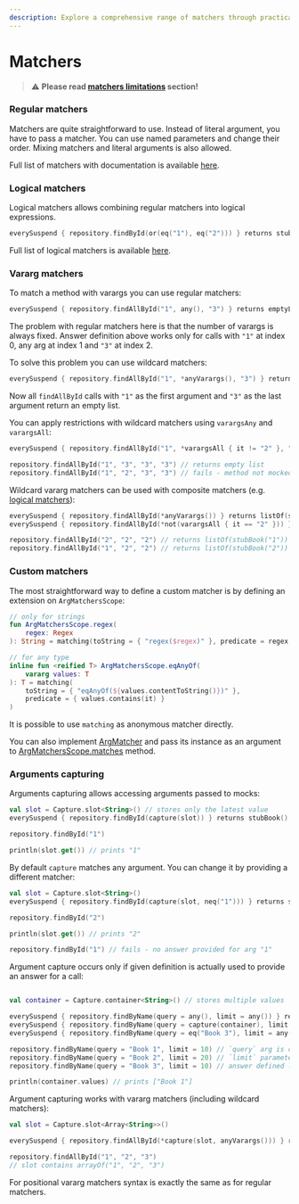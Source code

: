 ```yaml
---
description: Explore a comprehensive range of matchers through practical examples!
---
```

# Matchers

> :warning: **Please read [matchers limitations](../../docs/Limitations#using-matchers) section!**

### Regular matchers

Matchers are quite straightforward to use. Instead of literal argument, you have to pass a matcher. You can use named
parameters and change their order. Mixing matchers and literal arguments is also allowed. 

Full list of matchers with documentation is available [here](pathname:///api_reference/mokkery-runtime/dev.mokkery.matcher/-arg-matchers-scope/index.html).

### Logical matchers

Logical matchers allows combining regular matchers into logical expressions. 

```kotlin
everySuspend { repository.findById(or(eq("1"), eq("2"))) } returns stubBook()
```

Full list of logical matchers is available [here](pathname:///api_reference/mokkery-runtime/dev.mokkery.matcher.logical/index.html).

### Vararg matchers

To match a method with varargs you can use regular matchers:

```kotlin
everySuspend { repository.findAllById("1", any(), "3") } returns emptyList()
```

The problem with regular matchers here is that the number of varargs is always fixed. Answer definition above works only
for calls with `"1"` at index 0, any arg at index 1 and `"3"` at index 2.

To solve this problem you can use wildcard matchers:

```kotlin
everySuspend { repository.findAllById("1", *anyVarargs(), "3") } returns emptyList()
```

Now all `findAllById` calls with `"1"` as the first argument and `"3"` as the last argument return an empty list.

You can apply restrictions with wildcard matchers using `varargsAny` and `varargsAll`:

```kotlin
everySuspend { repository.findAllById("1", *varargsAll { it != "2" }, "3") } returns emptyList()

repository.findAllById("1", "3", "3", "3") // returns empty list
repository.findAllById("1", "2", "3", "3") // fails - method not mocked
```

Wildcard vararg matchers can be used with composite matchers (e.g. [logical matchers](#logical-matchers)):

```kotlin
everySuspend { repository.findAllById(*anyVarargs()) } returns listOf(stubBook("1"))
everySuspend { repository.findAllById(*not(varargsAll { it == "2" })) } returns listOf(stubBook("2"))

repository.findAllById("2", "2", "2") // returns listOf(stubBook("1"))
repository.findAllById("1", "2", "2") // returns listOf(stubBook("2"))
```

### Custom matchers

The most straightforward way to define a custom matcher is by defining an extension on `ArgMatchersScope`:

```kotlin
// only for strings
fun ArgMatchersScope.regex(
    regex: Regex
): String = matching(toString = { "regex($regex)" }, predicate = regex::matches)

// for any type
inline fun <reified T> ArgMatchersScope.eqAnyOf(
    vararg values: T
): T = matching(
    toString = { "eqAnyOf(${values.contentToString()})" },
    predicate = { values.contains(it) }
)
```

It is possible to use `matching` as anonymous matcher directly.

You can also implement [ArgMatcher](pathname:///api_reference/mokkery-runtime/dev.mokkery.matcher/-arg-matcher/index.html)
and pass its instance as an argument to [ArgMatchersScope.matches](pathname:///api_reference/mokkery-runtime/dev.mokkery.matcher/matches.html) method.

### Arguments capturing

Arguments capturing allows accessing arguments passed to mocks:

```kotlin
val slot = Capture.slot<String>() // stores only the latest value
everySuspend { repository.findById(capture(slot)) } returns stubBook()

repository.findById("1")

println(slot.get()) // prints "1"
```

By default `capture` matches any argument. You can change it by providing a different matcher:

```kotlin
val slot = Capture.slot<String>()
everySuspend { repository.findById(capture(slot, neq("1"))) } returns stubBook()

repository.findById("2")

println(slot.get()) // prints "2"

repository.findById("1") // fails - no answer provided for arg "1"
```

Argument capture occurs only if given definition is actually used to provide an answer for a call:

```kotlin

val container = Capture.container<String>() // stores multiple values

everySuspend { repository.findByName(query = any(), limit = any()) } returns listOf(stubBook())
everySuspend { repository.findByName(query = capture(container), limit = eq(10)) } returns listOf(stubBook())
everySuspend { repository.findByName(query = eq("Book 3"), limit = any()) } returns listOf(stubBook())

repository.findByName(query = "Book 1", limit = 10) // `query` arg is captured
repository.findByName(query = "Book 2", limit = 20) // `limit` parameter does not match - argument is not captured
repository.findByName(query = "Book 3", limit = 10) // answer defined later is selected here - argument is not captured

println(container.values) // prints ["Book 1"]
```

Argument capturing works with vararg matchers (including wildcard matchers):

```kotlin
val slot = Capture.slot<Array<String>>()

everySuspend { repository.findAllById(*capture(slot, anyVarargs())) } returns listOf(stubBook("1"))

repository.findAllById("1", "2", "3")
// slot contains arrayOf("1", "2", "3")
```

For positional vararg matchers syntax is exactly the same as for regular matchers.
